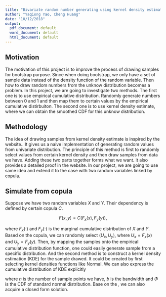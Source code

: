 ```yaml
---
title: "Bivariate random number generating using kernel density estimator"
author: "Yaqiong Yao, Cheng Huang"
date: "10/12/2018"
output:
  pdf_document: default
  word_document: default
  html_document: default
---
```



## Motivation

The motivation of this project is to improve the process of drawing samples for bootstrap purpose. Since when doing bootstrap, we only have a set of sample data instead of the density function of the random variable. Then how to draw random numbers from the unknow distribution becomes a problem. In this project, we are going to investigate two methods. The first one is to use empirical cumulative distribution. Randomly generate numbers between 0 and 1 and then map them to certain values by the empirical cumulative distirbuiton. The second one is to use kernel density estimate, where we can obtain the smoothed CDF for this unknow distribution.


<!-- Instead of using the empirical distribution function, which is a step function, we explore algorithms to draw sample from kernel density distributions, the smoothed version. Therefore when draw samples for bootstrap, the sample does not have to be a subset of the observations. -->
<!-- Further, when draw samples from bivariate distribution characterized by copula, we explore algorithms to draw samples using marginal kernel densities. -->

## Methodology

The idea of drawing samples from kernel density estimate is inspired by the website.\footnote{\url{https://stats.stackexchange.com/questions/321542/how-can-i-draw-a-value-randomly-from-a-kernel-density-estimate/321726}}. It gives us a naive implementation of generating random values from univariate distribution. The principle of this method is first to randomly select values from certain kernel density and then draw samples from data we have. Adding these two parts together forms what we want. It also provides a detailed proof in the website. In our project, we are going to use same idea and extend it to the case with two random variables linked by copula.


## Simulate from copula

Suppose we have two random variables $X$ and $Y$. Their dependency is defined by certain copula $C$. 

$$ F(x, y) = C(F_x(x), F_y(y)),$$

where $F_x(\cdot)$ and $F_y(\cdot)$ is the marginal cumulative distribution of $X$ and $Y$. Based on the copula, we can randomly select $(U_x, U_y)$, where $U_x = F_x(x)$ and $U_y = F_y(y)$. Then, by mapping the samples onto the empirical cumulative distribution function, one could easily generate sample from a specific distribution. And the second method is to construct a kernel density estimation (KDE) for the sample drawed. It could be created by first selecting kernel densities functions like Normal. We can also express the cumulative distribution of KDE explicitly

\begin{equation}\label{eq:cdf_kde}
\hat{F}_h(x) = \sum_{i=1}^n \frac{1}{n} \Phi(\frac{x-x_i}{b}),
\end{equation}

where $n$ is the number of sample points we have, $b$ is the bandwidth and $\Phi$ is the CDF of standard normal distribution. Base on the \ref{eq:cdf_kde}, we can also acquire a closed form solution.

















